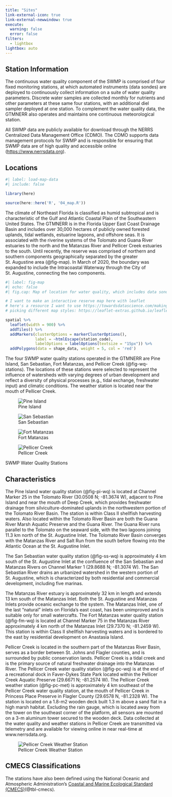 ```yaml
---
title: "Sites"
link-external-icon: true
link-external-newwindow: true
execute:
  warning: false
  error: false
filters:
  - lightbox
lightbox: auto
---
```


## Station Information

The continuous water quality component of the SWMP is comprised of four fixed monitoring stations, at which automated instruments (data sondes) are deployed to continuously collect information on a suite of water quality parameters. Discrete water samples are collected monthly for nutrients and other parameters at these same four stations, with an additional diel sampler deployed at one station. To complement the water quality data, the GTMNERR also operates and maintains one continuous meteorological station.

::: callout-note
All SWMP data are publicly available for download through the NERRS Centralized Data Management Office (CDMO). The CDMO supports data management protocols for SWMP and is responsible for ensuring that SWMP data are of high quality and accessible online (<https://www.nerrsdata.org>).
:::

## Locations

```r
#| label: load-map-data
#| include: false

library(here)

source(here::here('R', '04_map.R'))
```

The climate of Northeast Florida is classified as humid subtropical and is characteristic of the Gulf and Atlantic Coastal Plain of the Southeastern United States. The GTMNERR is in the Florida Upper East Coast Drainage Basin and includes over 30,000 hectares of publicly owned forested uplands, tidal wetlands, estuarine lagoons, and offshore seas. It is associated with the riverine systems of the Tolomato and Guana River estuaries to the north and the Matanzas River and Pellicer Creek estuaries to the south. Until recently, the reserve was comprised of northern and southern components geographically separated by the greater St. Augustine area (@fig-map). In March of 2020, the boundary was expanded to include the Intracoastal Waterway through the City of St. Augustine, connecting the two components.

```r
#| label: fig-map
#| echo: false
#| fig.cap: Map of location for water quality, which includes data sonde and monthly grab samples for nutrients, and weather stations within the GTM Research Reserve. The red line represents the boundary of the GTM Research Reserve and the sites are indicated with a blue pin. The sites are named based on the nomenclature of the NERRs SWMP.

# I want to make an interactive reserve map here with leaflet
# here's a resource I want to use https://towardsdatascience.com/making-interactive-maps-in-r-with-less-than-15-lines-of-code-bfd81f587e12
# picking different map styles: https://leaflet-extras.github.io/leaflet-providers/preview/

spatial %>%
  leaflet(width = 900) %>%
  addTiles() %>%
  addMarkers(clusterOptions = markerClusterOptions(),
             label = ~htmlEscape(station_code),
             labelOptions = labelOptions(textsize = "15px")) %>%
  addPolygons(data = shape_data, weight = 5, col = 'red')
```

The four SWMP water quality stations operated in the GTMNERR are Pine Island, San Sebastian, Fort Matanzas, and Pellicer Creek (@fig-wq-stations). The locations of these stations were selected to represent the influence of watersheds with varying degrees of urban development and reflect a diversity of physical processes (e.g., tidal exchange, freshwater input) and climatic conditions. The weather station is located near the mouth of Pellicer Creek.

::: {#fig-wq-stations layout-ncol="2"}

![Pine Island](/images/gtmpiwq.jpg){#fig-pi-wq}

![San Sebastian](/images/gtmsswq.jpg){#fig-ss-wq}

![Fort Matanzas](/images/gtmfmwq.jpg){#fig-fm-wq}

![Pellicer Creek](/images/gtmpcwq.jpg){#fig-pc-wq}


SWMP Water Quality Stations
:::

## Characteristics

The Pine Island water quality station (@fig-pi-wq) is located at Channel Marker 25 in the Tolomato River (30.0508 N; -81.3674 W), adjacent to Pine Island and near the mouth of Deep Creek, which provides freshwater drainage from silviculture-dominated uplands in the northwestern portion of the Tolomato River Basin. The station is within Class II shellfish harvesting waters. Also located within the Tolomato River Basin are both the Guana River Marsh Aquatic Preserve and the Guana River. The Guana River runs parallel to the Tolomato on the seaward side, with the two lagoons joining 11.3 km north of the St. Augustine Inlet. The Tolomato River Basin converges with the Matanzas River and Salt Run from the south before flowing into the Atlantic Ocean at the St. Augustine Inlet.

The San Sebastian water quality station (@fig-ss-wq) is approximately 4 km south of the St. Augustine Inlet at the confluence of the San Sebastian and Matanzas Rivers on Channel Marker 1 (29.8688 N; -81.3074 W). The San Sebastian River drains an urbanized watershed in the western portion of St. Augustine, which is characterized by both residential and commercial development, including five marinas.

The Matanzas River estuary is approximately 32 km in length and extends 13 km south of the Matanzas Inlet. Both the St. Augustine and Matanzas Inlets provide oceanic exchange to the system. The Matanzas Inlet, one of the last "natural" inlets on Florida's east coast, has been unimproved and is suitable only for small watercrafts. The Fort Matanzas water quality station (@fig-fm-wq) is located at Channel Marker 75 in the Matanzas River approximately 4 km north of the Matanzas Inlet (29.7370 N; -81.2459 W). This station is within Class II shellfish harvesting waters and is bordered to the east by residential development on Anastasia Island.

Pellicer Creek is located in the southern part of the Matanzas River Basin, serves as a border between St. Johns and Flagler counties, and is surrounded by public conservation lands. Pellicer Creek is a tidal creek and is the primary source of natural freshwater drainage into the Matanzas River. The Pellicer Creek water quality station (@fig-pc-wq) is at the end of a recreational dock in Faver-Dykes State Park located within the Pellicer Creek Aquatic Preserve (29.6671 N; -81.2574 W). The Pellicer Creek weather station (@fig-pc-met) is approximately 4 km southeast of the Pellicer Creek water quality station, at the mouth of Pellicer Creek in Princess Place Preserve in Flagler County (29.6578 N, -81.2328 W). The station is located on a 1.8-m2 wooden deck built 1.3 m above a sand flat in a high marsh habitat. Excluding the rain gauge, which is located away from the tower on the southeast corner of the platform, all sensors are mounted on a 3-m aluminum tower secured to the wooden deck. Data collected at the water quality and weather stations in Pellicer Creek are transmitted via telemetry and are available for viewing online in near real-time at www.nerrsdata.org.

::: column-margin
![Pellicer Creek Weather Station](/images/gtmpcmet.JPG){#fig-pc-met}
:::

## CMECS Classifications

The stations have also been defined using the National Oceanic and Atmospheric Administration's [Coastal and Marine Ecological Standard (CMECS)](https://iocm.noaa.gov/standards/cmecs-home.html)(@tbl-cmecs).

